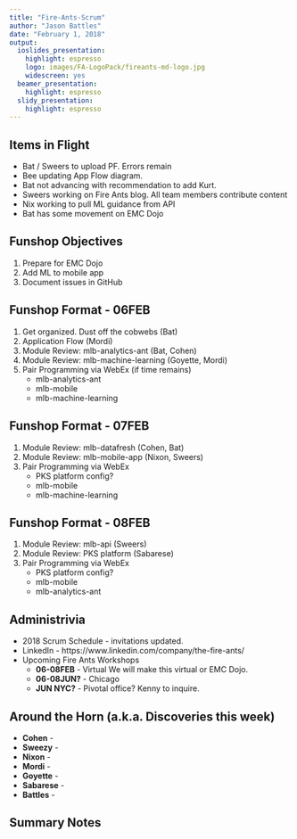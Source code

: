 ```yaml
---
title: "Fire-Ants-Scrum"
author: "Jason Battles"
date: "February 1, 2018"
output:
  ioslides_presentation:
    highlight: espresso
    logo: images/FA-LogoPack/fireants-md-logo.jpg
    widescreen: yes
  beamer_presentation:
    highlight: espresso
  slidy_presentation:
    highlight: espresso
---
```


## Items in Flight
* Bat / Sweers to upload PF.  Errors remain
* Bee updating App Flow diagram. 
* Bat not advancing with recommendation to add Kurt.  
* Sweers working on Fire Ants blog.  All team members contribute content
* Nix working to pull ML guidance from API
* Bat has some movement on EMC Dojo

## Funshop Objectives
1. Prepare for EMC Dojo
2. Add ML to mobile app
3. Document issues in GitHub
 
## Funshop Format - 06FEB
1. Get organized.  Dust off the cobwebs (Bat)
2. Application Flow (Mordi)
3. Module Review: mlb-analytics-ant (Bat, Cohen)
4. Module Review: mlb-machine-learning (Goyette, Mordi)
5. Pair Programming via WebEx (if time remains)
    - mlb-analytics-ant
    - mlb-mobile
    - mlb-machine-learning
 
## Funshop Format - 07FEB
1. Module Review: mlb-datafresh (Cohen, Bat)
2. Module Review: mlb-mobile-app (Nixon, Sweers)
3. Pair Programming via WebEx
    - PKS platform config?
    - mlb-mobile
    - mlb-machine-learning

## Funshop Format - 08FEB
1. Module Review: mlb-api (Sweers)
2. Module Review: PKS platform (Sabarese)
3. Pair Programming via WebEx
    - PKS platform config?
    - mlb-mobile
    - mlb-analytics-ant

## Administrivia
* 2018 Scrum Schedule - invitations updated.
* LinkedIn - https://www.linkedin.com/company/the-fire-ants/
* Upcoming Fire Ants Workshops
    - **06-08FEB** - Virtual We will make this virtual or EMC Dojo.
    - **06-08JUN?** - Chicago
    - **JUN NYC?** - Pivotal office? Kenny to inquire.
    
## Around the Horn (a.k.a. Discoveries this week)

* **Cohen** - 
* **Sweezy** - 
* **Nixon** -   
* **Mordi** - 
* **Goyette** - 
* **Sabarese** - 
* **Battles** -  

## Summary Notes
                    
                                
